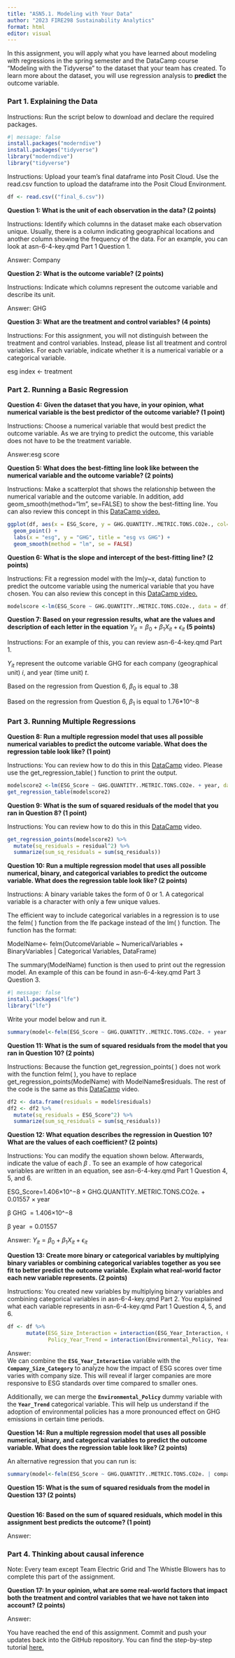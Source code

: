```yaml
---
title: "ASN5.1. Modeling with Your Data"
author: "2023 FIRE298 Sustainability Analytics"
format: html
editor: visual
---
```


In this assignment, you will apply what you have learned about modeling with regressions in the spring semester and the DataCamp course "Modeling with the Tidyverse" to the dataset that your team has created. To learn more about the dataset, you will use regression analysis to **predict** the outcome variable.

### **Part 1. Explaining the Data**

Instructions: Run the script below to download and declare the required packages.

```r
#| message: false
install.packages("moderndive")
install.packages("tidyverse")
library("moderndive")
library("tidyverse")
```

Instructions: Upload your team's final dataframe into Posit Cloud. Use the read.csv function to upload the dataframe into the Posit Cloud Environment.

```r
df <- read.csv(("final_6.csv"))
```

**Question 1: What is the unit of each observation in the data? (2 points)**

Instructions: Identify which columns in the dataset make each observation unique. Usually, there is a column indicating geographical locations and another column showing the frequency of the data. For an example, you can look at asn-6-4-key.qmd Part 1 Question 1.

Answer: Company

**Question 2: What is the outcome variable? (2 points)**

Instructions: Indicate which columns represent the outcome variable and describe its unit.

Answer: GHG

**Question 3: What are the treatment and control variables?** **(4 points)**

Instructions: For this assignment, you will not distinguish between the treatment and control variables. Instead, please list all treatment and control variables. For each variable, indicate whether it is a numerical variable or a categorical variable.

esg index \<- treatment

### **Part 2. Running a Basic Regression**

**Question 4:** **Given the dataset that you have, in your opinion, what numerical variable is the best predictor of the outcome variable? (1 point)**

Instructions: Choose a numerical variable that would best predict the outcome variable. As we are trying to predict the outcome, this variable does not have to be the treatment variable.

Answer:esg score

**Question 5: What does the best-fitting line look like between the numerical variable and the outcome variable? (2 points)**

Instructions: Make a scatterplot that shows the relationship between the numerical variable and the outcome variable. In addition, add geom_smooth(method="lm", se=FALSE) to show the best-fitting line. You can also review this concept in this [DataCamp video.](https://campus.datacamp.com/courses/modeling-with-data-in-the-tidyverse/modeling-with-basic-regression?ex=1)

```r
ggplot(df, aes(x = ESG_Score, y = GHG.QUANTITY..METRIC.TONS.CO2e., col=company)) +
  geom_point() +
  labs(x = "esg", y = "GHG", title = "esg vs GHG") +
  geom_smooth(method = "lm", se = FALSE)
```

**Question 6: What is the slope and intercept of the best-fitting line? (2 points)**

Instructions: Fit a regression model with the lm(y\~x, data) function to predict the outcome variable using the numerical variable that you have chosen. You can also review this concept in this [DataCamp video.](https://campus.datacamp.com/courses/modeling-with-data-in-the-tidyverse/modeling-with-basic-regression?ex=1)

```r

modelscore <-lm(ESG_Score ~ GHG.QUANTITY..METRIC.TONS.CO2e., data = df)
```

**Question 7: Based on your regression results, what are the values and description of each letter in the equation** $Y_{it} = \beta_0 + \beta_1 X_{it} + \epsilon_{it}$ **(5 points)**

Instructions: For an example of this, you can review asn-6-4-key.qmd Part 1.

$Y_{it}$ represent the outcome variable GHG for each company (geographical unit) $i$, and year (time unit) $t$.

Based on the regression from Question 6, $\beta_0$ is equal to .38

Based on the regression from Question 6, $\beta_1$ is equal to 1.76\*10\^-8

### **Part 3. Running Multiple Regressions**

**Question 8: Run a multiple regression model that uses all possible numerical variables to predict the outcome variable. What does the regression table look like? (1 point)**

Instructions: You can review how to do this in this [DataCamp](https://campus.datacamp.com/courses/modeling-with-data-in-the-tidyverse/modeling-with-multiple-regression?ex=4) video. Please use the get_regression_table( ) function to print the output.

```r
modelscore2 <-lm(ESG_Score ~ GHG.QUANTITY..METRIC.TONS.CO2e. + year, data = df)
get_regression_table(modelscore2)
```

**Question 9: What is the sum of squared residuals of the model that you ran in Question 8? (1 point)**

Instructions: You can review how to do this in this [DataCamp](https://campus.datacamp.com/courses/modeling-with-data-in-the-tidyverse/modeling-with-multiple-regression?ex=4) video.

```r
get_regression_points(modelscore2) %>%
  mutate(sq_residuals = residual^2) %>%
  summarize(sum_sq_residuals = sum(sq_residuals))
```

**Question 10: Run a multiple regression model that uses all possible numerical, binary, and categorical variables to predict the outcome variable. What does the regression table look like? (2 points)**

Instructions: A binary variable takes the form of 0 or 1. A categorical variable is a character with only a few unique values.

The efficient way to include categorical variables in a regression is to use the felm( ) function from the lfe package instead of the lm( ) function. The function has the format:

ModelName\<- felm(OutcomeVariable \~ NumericalVariables + BinaryVariables \| Categorical Variables, DataFrame)

The summary(ModelName) function is then used to print out the regression model. An example of this can be found in asn-6-4-key.qmd Part 3 Question 3.

```r
#| message: false
install.packages("lfe")
library("lfe")
```

Write your model below and run it.

```r

summary(model<-felm(ESG_Score ~ GHG.QUANTITY..METRIC.TONS.CO2e. + year | company , data = df))
```

**Question 11: What is the sum of squared residuals from the model that you ran in Question 10? (2 points)**

Instructions: Because the function get_regression_points( ) does not work with the function felm( ), you have to replace get_regression_points(ModelName) with ModelName\$residuals. The rest of the code is the same as this [DataCamp](https://campus.datacamp.com/courses/modeling-with-data-in-the-tidyverse/modeling-with-multiple-regression?ex=4) video.

```r
df2 <- data.frame(residuals = model$residuals)
df2 <- df2 %>%
  mutate(sq_residuals = ESG_Score^2) %>%
  summarize(sum_sq_residuals = sum(sq_residuals))

```

**Question 12: What equation describes the regression in Question 10? What are the values of each coefficient? (2 points)**

Instructions: You can modify the equation shown below. Afterwards, indicate the value of each $\beta$ . To see an example of how categorical variables are written in an equation, see asn-6-4-key.qmd Part 1 Question 4, 5, and 6.

ESG_Score=1.406×10\^−8 × GHG.QUANTITY..METRIC.TONS.CO2e. + 0.01557 × year

β GHG ​ = 1.406×10\^−8

β year ​ = 0.01557

Answer: $Y_{it} = \beta_0 + \beta_1 X_{it} + \epsilon_{it}$

**Question 13: Create more binary or categorical variables by multiplying binary variables or combining categorical variables together as you see fit to better predict the outcome variable. Explain what real-world factor each new variable represents. (2 points)**

Instructions: You created new variables by multiplying binary variables and combining categorical variables in asn-6-4-key.qmd Part 2. You explained what each variable represents in asn-6-4-key.qmd Part 1 Question 4, 5, and 6.

```r

df <- df %>%
      mutate(ESG_Size_Interaction = interaction(ESG_Year_Interaction, Company_Size_Category),
             Policy_Year_Trend = interaction(Environmental_Policy, Year_Trend))

```

Answer:\
We can combine the **`ESG_Year_Interaction`** variable with the **`Company_Size_Category`** to analyze how the impact of ESG scores over time varies with company size. This will reveal if larger companies are more responsive to ESG standards over time compared to smaller ones.

Additionally, we can merge the **`Environmental_Policy`** dummy variable with the **`Year_Trend`** categorical variable. This will help us understand if the adoption of environmental policies has a more pronounced effect on GHG emissions in certain time periods.

**Question 14: Run a multiple regression model that uses all possible numerical, binary, and categorical variables to predict the outcome variable. What does the regression table look like? (2 points)**

An alternative regression that you can run is:

```r
summary(model<-felm(ESG_Score ~ GHG.QUANTITY..METRIC.TONS.CO2e. | company + year, data = df))
```

**Question 15: What is the sum of squared residuals from the model in Question 13? (2 points)**

```r

```

**Question 16: Based on the sum of squared residuals, which model in this assignment best predicts the outcome? (1 point)**

Answer:

### **Part 4. Thinking about causal inference**

Note: Every team except Team Electric Grid and The Whistle Blowers has to complete this part of the assignment.

**Question 17: In your opinion, what are some real-world factors that impact both the treatment and control variables that we have not taken into account? (2 points)**

Answer:

You have reached the end of this assignment. Commit and push your updates back into the GitHub repository. You can find the step-by-step tutorial [here.](https://drive.google.com/drive/u/0/folders/1eSMfNoV_ilp4OnID2Ql3YT2qXkhCS7Vm)

